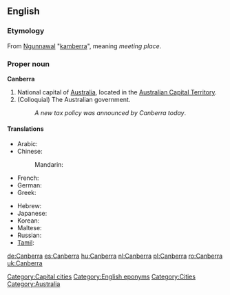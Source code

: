 {{wikipedia}}
==English==

===Etymology===
From [[w:Ngunnawal language|Ngunnawal]] "[[kamberra]]", meaning ''meeting place''.

===Proper noun===
'''Canberra'''
# National capital of [[Australia]], located in the [[Australian Capital Territory]].
# (Colloquial) The Australian government.
#: ''A new tax policy was announced by Canberra today''.

====Translations====
{{trans-top|Capital of Australia}}
* Arabic: {{t|ar|كانبرا|f|tr=kanbera|sc=Arab}}
* Chinese:
*: Mandarin: {{t|zh|堪培拉|tr=Kānpéilā|sc=Hani}}
* French: {{t-|fr|Canberra}}
* German: {{t+|de|Canberra}}
* Greek: {{t-|el|Καμπέρα|f|tr=Kambéra|sc=Grek}}
{{trans-mid}}
* Hebrew: {{t|he|קנברה|f|tr=qanbera|sc=Hebr}}
* Japanese: {{t|ja|キャンベラ|tr=Kyanbera|sc=Jpan}}
* Korean: {{t|ko|캔버라|tr=Kanbeora|sc=Kore}}
* Maltese: {{t|mt|Kanberra|xs=Maltese}}
* Russian: {{t|ru|Канберра|f|tr=Kanbérra, Kánberra|sc=Cyrl}}
* [[Tamil]]: {{t|ta|கான்பரா|sc=Taml|xs=Tamil}}
{{trans-bottom}}

[[Category:Capital cities]]
[[Category:English eponyms]]
[[Category:Cities]]
[[Category:Australia]]

[[de:Canberra]]
[[es:Canberra]]
[[hu:Canberra]]
[[nl:Canberra]]
[[pl:Canberra]]
[[ro:Canberra]]
[[uk:Canberra]]